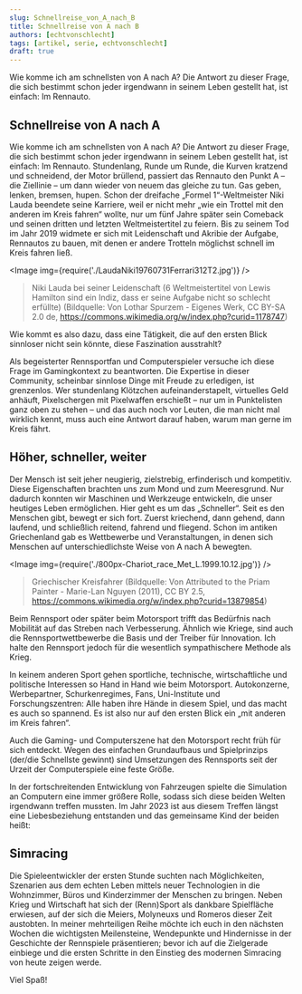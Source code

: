 ---
slug: Schnellreise_von_A_nach_B
title: Schnellreise von A nach B
authors: [echtvonschlecht]
tags: [artikel, serie, echtvonschlecht]
draft: true
---


Wie komme ich am schnellsten von A nach A?
Die Antwort zu dieser Frage, die sich bestimmt schon jeder irgendwann in seinem Leben gestellt hat, ist einfach: Im Rennauto.

<!--truncate-->

## Schnellreise von A nach A
Wie komme ich am schnellsten von A nach A? 
Die Antwort zu dieser Frage, die sich bestimmt schon jeder irgendwann in seinem Leben gestellt hat, ist einfach: Im Rennauto. 
Stundenlang, Runde um Runde, die Kurven kratzend und schneidend, der Motor brüllend, passiert das Rennauto den Punkt A – die Ziellinie – um dann wieder von neuem das gleiche zu tun. Gas geben, lenken, bremsen, hupen. 
Schon der dreifache „Formel 1“-Weltmeister Niki Lauda beendete seine Karriere, weil er nicht mehr „wie ein Trottel mit den anderen im Kreis fahren“ wollte, nur um fünf Jahre später sein Comeback und seinen dritten und letzten Weltmeistertitel zu feiern. 
Bis zu seinem Tod im Jahr 2019 widmete er sich mit Leidenschaft und Akribie der Aufgabe, Rennautos zu bauen, mit denen er andere Trotteln möglichst schnell im Kreis fahren ließ. 

<Image img={require('./LaudaNiki19760731Ferrari312T2.jpg')} />
> Niki Lauda bei seiner Leidenschaft (6 Weltmeistertitel von Lewis Hamilton sind ein Indiz, dass er seine Aufgabe nicht so schlecht erfüllte) (Bildquelle: Von Lothar Spurzem - Eigenes Werk, CC BY-SA 2.0 de, <https://commons.wikimedia.org/w/index.php?curid=1178747>)


Wie kommt es also dazu, dass eine Tätigkeit, die auf den ersten Blick sinnloser nicht sein könnte, diese Faszination ausstrahlt? 

Als begeisterter Rennsportfan und Computerspieler versuche ich diese Frage im Gamingkontext zu beantworten. 
Die Expertise in dieser Community, scheinbar sinnlose Dinge mit Freude zu erledigen, ist grenzenlos. Wer stundenlang Klötzchen aufeinanderstapelt, virtuelles Geld anhäuft, Pixelschergen mit Pixelwaffen erschießt – nur um in Punktelisten ganz oben zu stehen – und das auch noch vor Leuten, die man nicht mal wirklich kennt, muss auch eine Antwort darauf haben, warum man gerne im Kreis fährt. 


## Höher, schneller, weiter
Der Mensch ist seit jeher neugierig, zielstrebig, erfinderisch und kompetitiv. 
Diese Eigenschaften brachten uns zum Mond und zum Meeresgrund. 
Nur dadurch konnten wir Maschinen und Werkzeuge entwickeln, die unser heutiges Leben ermöglichen. 
Hier geht es um das „Schneller“. Seit es den Menschen gibt, bewegt er sich fort. Zuerst kriechend, dann gehend, dann laufend, und schließlich reitend, fahrend und fliegend. 
Schon im antiken Griechenland gab es Wettbewerbe und Veranstaltungen, in denen sich Menschen auf unterschiedlichste Weise von A nach A bewegten. 

<Image img={require('./800px-Chariot_race_Met_L.1999.10.12.jpg')} />
> Griechischer Kreisfahrer (Bildquelle: Von Attributed to the Priam Painter - Marie-Lan Nguyen (2011), CC BY 2.5, <https://commons.wikimedia.org/w/index.php?curid=13879854>)

Beim Rennsport oder später beim Motorsport trifft das Bedürfnis nach Mobilität auf das Streben nach Verbesserung. Ähnlich wie Kriege, sind auch die Rennsportwettbewerbe die Basis und der Treiber für Innovation. Ich halte den Rennsport jedoch für die wesentlich sympathischere Methode als Krieg. 

In keinem anderen Sport gehen sportliche, technische, wirtschaftliche und politische Interessen so Hand in Hand wie beim Motorsport. 
Autokonzerne, Werbepartner, Schurkenregimes, Fans, Uni-Institute und Forschungszentren: Alle haben ihre Hände in diesem Spiel, und das macht es auch so spannend. 
Es ist also nur auf den ersten Blick ein „mit anderen im Kreis fahren“. 

Auch die Gaming- und Computerszene hat den Motorsport recht früh für sich entdeckt. 
Wegen des einfachen Grundaufbaus und Spielprinzips (der/die Schnellste gewinnt) sind Umsetzungen des Rennsports seit der Urzeit der Computerspiele eine feste Größe. 

In der fortschreitenden Entwicklung von Fahrzeugen spielte die Simulation an Computern eine immer größere Rolle, sodass sich diese beiden Welten irgendwann treffen mussten. 
Im Jahr 2023 ist aus diesem Treffen längst eine Liebesbeziehung entstanden und das gemeinsame Kind der beiden heißt: 


## Simracing
Die Spieleentwickler der ersten Stunde suchten nach Möglichkeiten, Szenarien aus dem echten Leben mittels neuer Technologien in die Wohnzimmer, Büros und Kinderzimmer der Menschen zu bringen. 
Neben Krieg und Wirtschaft hat sich der (Renn)Sport als dankbare Spielfläche erwiesen, auf der sich die Meiers, Molyneuxs und Romeros dieser Zeit austobten. 
In meiner mehrteiligen Reihe möchte ich euch in den nächsten Wochen die wichtigsten Meilensteine, Wendepunkte und Hindernisse in der Geschichte der Rennspiele präsentieren; bevor ich auf die Zielgerade einbiege und die ersten Schritte in den Einstieg des modernen Simracing von heute zeigen werde. 
 
Viel Spaß!
